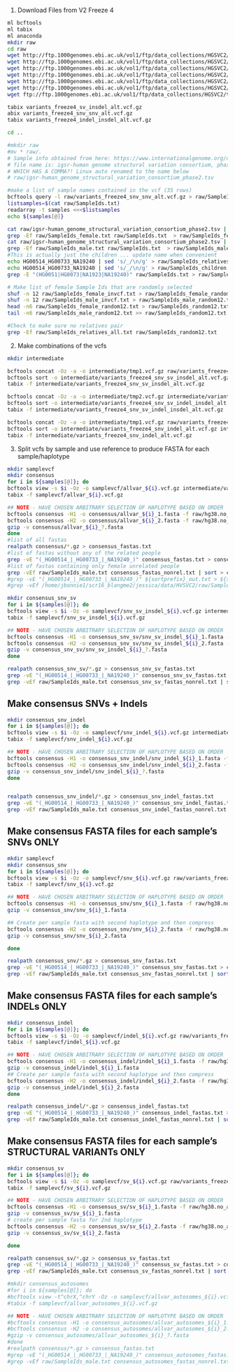 
1. Download Files from V2 Freeze 4  

```bash
ml bcftools
ml tabix
ml anaconda
mkdir raw
cd raw
wget http://ftp.1000genomes.ebi.ac.uk/vol1/ftp/data_collections/HGSVC2/release/v2.0/integrated_callset/variants_freeze4_indel_insdel_alt.vcf.gz
wget http://ftp.1000genomes.ebi.ac.uk/vol1/ftp/data_collections/HGSVC2/release/v2.0/integrated_callset/variants_freeze4_snv_snv_alt.vcf.gz
wget http://ftp.1000genomes.ebi.ac.uk/vol1/ftp/data_collections/HGSVC2/release/v2.0/integrated_callset/variants_freeze4_sv_insdel_alt.vcf.gz
wget http://ftp.1000genomes.ebi.ac.uk/vol1/ftp/data_collections/HGSVC2/release/v2.0/integrated_callset/README_HGSVC_release_v2
wget http://ftp.1000genomes.ebi.ac.uk/vol1/ftp/data_collections/HGSVC2/release/v2.0/integrated_callset/MANIFEST_HGSVC_release_v2
wget http://ftp.1000genomes.ebi.ac.uk/vol1/ftp/data_collections/HGSVC2/release/v2.0/integrated_callset/HGSVC2021_v2_TableFields.xlsx
wget ftp://ftp.1000genomes.ebi.ac.uk/vol1/ftp/data_collections/HGSVC2/technical/reference/20200513_hg38_NoALT/hg38.no_alt.fa.gz

tabix variants_freeze4_sv_insdel_alt.vcf.gz
abix variants_freeze4_snv_snv_alt.vcf.gz
tabix variants_freeze4_indel_insdel_alt.vcf.gz

cd ..

#mkdir raw
#mv * raw/.
# Sample info obtained from here: https://www.internationalgenome.org/data-portal/data-collection/hgsvc2
# file name is: igsr-human genome structural variation consortium, phase 2.tsv   
# WHICH HAS A COMMA?! Linux auto renamed to the name below
# raw/igsr-human_genome_structural_variation_consortium_phase2.tsv

#make a list of sample names contained in the vcf (35 rows)
bcftools query -l raw/variants_freeze4_snv_snv_alt.vcf.gz > raw/SampleIds.txt
listsamples=$(cat raw/SampleIds.txt)
readarray -t samples <<<$listsamples
echo ${samples[@]}

cat raw/igsr-human_genome_structural_variation_consortium_phase2.tsv | awk '$2=="female"{print $1}' > raw/SampleIds_female.txt
grep -Ef raw/SampleIds_female.txt raw/SampleIds.txt  > raw/SampleIds_female_invcf.txt
cat raw/igsr-human_genome_structural_variation_consortium_phase2.tsv | awk '$2=="male"{print $1}' > raw/SampleIds_male.txt
grep -Ef raw/SampleIds_male.txt raw/SampleIds.txt  > raw/SampleIds_male_invcf.txt
#This is actually just the children ... update name when convenient
echo HG00514_HG00733_NA19240 | sed 's/_/\n/g' > raw/SampleIds_relatives.txt
echo HG00514_HG00733_NA19240 | sed 's/_/\n/g' > raw/SampleIds_children.txt
grep -E "(HG0051|HG0073|NA1923|NA19240)" raw/SampleIds.txt > raw/SampleIds_relatives_all.txt

# Make list of female Sample Ids that are randomly selected
shuf -n 12 raw/SampleIds_female_invcf.txt > raw/SampleIds_female_random12.txt
shuf -n 12 raw/SampleIds_male_invcf.txt > raw/SampleIds_male_random12.txt
head -n6 raw/SampleIds_female_random12.txt > raw/SampleIds_random12.txt
tail -n6 raw/SampleIds_male_random12.txt >> raw/SampleIds_random12.txt

#Check to make sure no relatives pair
grep -Ef raw/SampleIds_relatives_all.txt raw/SampleIds_random12.txt 

```


 2. Make combinations of the vcfs  
```bash
mkdir intermediate

bcftools concat -Oz -a -o intermediate/tmp1.vcf.gz raw/variants_freeze4_snv_snv_alt.vcf.gz raw/variants_freeze4_sv_insdel_alt.vcf.gz
bcftools sort -o intermediate/variants_freeze4_snv_sv_insdel_alt.vcf.gz intermediate/tmp1.vcf.gz
tabix -f intermediate/variants_freeze4_snv_sv_insdel_alt.vcf.gz

bcftools concat -Oz -a -o intermediate/tmp2.vcf.gz intermediate/variants_freeze4_snv_sv_insdel_alt.vcf.gz raw/variants_freeze4_indel_insdel_alt.vcf.gz
bcftools sort -o intermediate/variants_freeze4_snv_sv_indel_insdel_alt.vcf.gz intermediate/tmp2.vcf.gz
tabix -f intermediate/variants_freeze4_snv_sv_indel_insdel_alt.vcf.gz

bcftools concat -Oz -a -o intermediate/tmp1.vcf.gz raw/variants_freeze4_snv_snv_alt.vcf.gz raw/variants_freeze4_indel_insdel_alt.vcf.gz
bcftools sort -o intermediate/variants_freeze4_snv_indel_alt.vcf.gz intermediate/tmp1.vcf.gz
tabix -f intermediate/variants_freeze4_snv_indel_alt.vcf.gz

```


3. Split vcfs by sample and use reference to produce FASTA for each sample/haplotype  

```bash
mkdir samplevcf
mkdir consensus
for i in ${samples[@]}; do
bcftools view -s $i -Oz -o samplevcf/allvar_${i}.vcf.gz intermediate/variants_freeze4_snv_sv_indel_insdel_alt.vcf.gz |& tee samplevcf/allvar_${i}.log
tabix -f samplevcf/allvar_${i}.vcf.gz

## NOTE - HAVE CHOSEN ARBITRARY SELECTION OF HAPLOTYPE BASED ON ORDER
bcftools consensus -H1 -o consensus/allvar_${i}_1.fasta -f raw/hg38.no_alt.fa.gz samplevcf/allvar_${i}.vcf.gz |& tee consensus/allvar_${i}_1.log
bcftools consensus -H2 -o consensus/allvar_${i}_2.fasta -f raw/hg38.no_alt.fa.gz samplevcf/allvar_${i}.vcf.gz |& tee consensus/allvar_${i}_2.log
gzip -v consensus/allvar_${i}_?.fasta
done
#list of all fastas
realpath consensus/*.gz > consensus_fastas.txt
#list of fastas without any of the related people
grep -vE "(_HG00514_|_HG00733_|_NA19240_)" consensus_fastas.txt > consensus_fastas_nonrel.txt
#list of fastas containing only female unrelated people
grep -vEf raw/SampleIds_male.txt consensus_fastas_nonrel.txt | sort > consensus_fastas_nonrel_female.txt
#grep -vE "(_HG00514_|_HG00733_|_NA19240_)" ${sortprefix}_out.txt > ${sortprefix}_nonrel.txt
#grep -vEf /home/jbonnie1/scr16_blangme2/jessica/data/HVSVC2/raw/SampleIds_male.txt ${sortprefix}_nonrel.txt > ${sortprefix}_nonrel_female.txt

```


```bash
mkdir consensus_snv_sv
for i in ${samples[@]}; do
bcftools view -s $i -Oz -o samplevcf/snv_sv_insdel_${i}.vcf.gz intermediate/variants_freeze4_snv_sv_insdel_alt.vcf.gz |& tee samplevcf/snv_sv_insdel_${i}.log
tabix -f samplevcf/snv_sv_insdel_${i}.vcf.gz

## NOTE - HAVE CHOSEN ARBITRARY SELECTION OF HAPLOTYPE BASED ON ORDER
bcftools consensus -H1 -o consensus_snv_sv/snv_sv_insdel_${i}_1.fasta -f raw/hg38.no_alt.fa.gz samplevcf/snv_sv_insdel_${i}.vcf.gz |& tee consensus_snv_sv/snv_sv_insdel_${i}_1.log
bcftools consensus -H2 -o consensus_snv_sv/snv_sv_insdel_${i}_2.fasta -f raw/hg38.no_alt.fa.gz samplevcf/snv_sv_insdel_${i}.vcf.gz |& tee consensus_snv_sv/snv_sv_insdel_${i}_2.log
gzip -v consensus_snv_sv/snv_sv_insdel_${i}_?.fasta
done

realpath consensus_snv_sv/*.gz > consensus_snv_sv_fastas.txt
grep -vE "(_HG00514_|_HG00733_|_NA19240_)" consensus_snv_sv_fastas.txt > consensus_snv_sv_fastas_nonrel.txt
grep -vEf raw/SampleIds_male.txt consensus_snv_sv_fastas_nonrel.txt | sort > consensus_snv_sv_fastas_nonrel_female.txt

```

## Make consensus SNVs + Indels  
```bash
mkdir consensus_snv_indel
for i in ${samples[@]}; do
bcftools view -s $i -Oz -o samplevcf/snv_indel_${i}.vcf.gz intermediate/variants_freeze4_snv_indel_alt.vcf.gz |& tee samplevcf/snv_indel_${i}.log
tabix -f samplevcf/snv_indel_${i}.vcf.gz

## NOTE - HAVE CHOSEN ARBITRARY SELECTION OF HAPLOTYPE BASED ON ORDER
bcftools consensus -H1 -o consensus_snv_indel/snv_indel_${i}_1.fasta -f raw/hg38.no_alt.fa.gz samplevcf/snv_indel_${i}.vcf.gz |& tee consensus_snv_indel/snv_indel_${i}_1.log
bcftools consensus -H2 -o consensus_snv_indel/snv_indel_${i}_2.fasta -f raw/hg38.no_alt.fa.gz samplevcf/snv_indel_${i}.vcf.gz |& tee consensus_snv_indel/snv_indel_${i}_2.log
gzip -v consensus_snv_indel/snv_indel_${i}_?.fasta
done


realpath consensus_snv_indel/*.gz > consensus_snv_indel_fastas.txt
grep -vE "(_HG00514_|_HG00733_|_NA19240_)" consensus_snv_indel_fastas.txt > consensus_snv_indel_fastas_nonrel.txt
grep -vEf raw/SampleIds_male.txt consensus_snv_indel_fastas_nonrel.txt | sort > consensus_snv_indel_fastas_nonrel_female.txt


```

## Make consensus FASTA files for each sample's SNVs ONLY  
```bash
mkdir samplevcf
mkdir consensus_snv
for i in ${samples[@]}; do
bcftools view -s $i -Oz -o samplevcf/snv_${i}.vcf.gz raw/variants_freeze4_snv_snv_alt.vcf.gz |& tee samplevcf/snv_${i}.log
tabix -f samplevcf/snv_${i}.vcf.gz

## NOTE - HAVE CHOSEN ARBITRARY SELECTION OF HAPLOTYPE BASED ON ORDER
bcftools consensus -H1 -o consensus_snv/snv_${i}_1.fasta -f raw/hg38.no_alt.fa.gz samplevcf/snv_${i}.vcf.gz |& tee consensus_snv/snv_${i}_1.log
gzip -v consensus_snv/snv_${i}_1.fasta

## Create per sample fasta with second haplotype and then compress
bcftools consensus -H2 -o consensus_snv/snv_${i}_2.fasta -f raw/hg38.no_alt.fa.gz samplevcf/snv_${i}.vcf.gz |& tee consensus_snv/snv_${i}_2.log
gzip -v consensus_snv/snv_${i}_2.fasta

done

realpath consensus_snv/*.gz > consensus_snv_fastas.txt
grep -vE "(_HG00514_|_HG00733_|_NA19240_)" consensus_snv_fastas.txt > consensus_snv_fastas_nonrel.txt
grep -vEf raw/SampleIds_male.txt consensus_snv_fastas_nonrel.txt | sort > consensus_snv_fastas_nonrel_female.txt


```

## Make consensus FASTA files for each sample's INDELs ONLY  
```bash

mkdir consensus_indel
for i in ${samples[@]}; do
bcftools view -s $i -Oz -o samplevcf/indel_${i}.vcf.gz raw/variants_freeze4_indel_insdel_alt.vcf.gz |& tee samplevcf/indel_${i}.log
tabix -f samplevcf/indel_${i}.vcf.gz

## NOTE - HAVE CHOSEN ARBITRARY SELECTION OF HAPLOTYPE BASED ON ORDER
bcftools consensus -H1 -o consensus_indel/indel_${i}_1.fasta -f raw/hg38.no_alt.fa.gz samplevcf/indel_${i}.vcf.gz |& tee consensus_indel/indel_${i}_1.log
gzip -v consensus_indel/indel_${i}_1.fasta
## Create per sample fasta with second haplotype and then compress
bcftools consensus -H2 -o consensus_indel/indel_${i}_2.fasta -f raw/hg38.no_alt.fa.gz samplevcf/indel_${i}.vcf.gz |& tee consensus_indel/indel_${i}_2.log
gzip -v consensus_indel/indel_${i}_2.fasta
done

realpath consensus_indel/*.gz > consensus_indel_fastas.txt
grep -vE "(_HG00514_|_HG00733_|_NA19240_)" consensus_indel_fastas.txt > consensus_indel_fastas_nonrel.txt
grep -vEf raw/SampleIds_male.txt consensus_indel_fastas_nonrel.txt | sort > consensus_indel_fastas_nonrel_female.txt

```

## Make consensus FASTA files for each sample's STRUCTURAL VARIANTs ONLY  
```bash

mkdir consensus_sv
for i in ${samples[@]}; do
bcftools view -s $i -Oz -o samplevcf/sv_${i}.vcf.gz raw/variants_freeze4_snv_snv_alt.vcf.gz |& tee samplevcf/sv_${i}.log
tabix -f samplevcf/sv_${i}.vcf.gz

## NOTE - HAVE CHOSEN ARBITRARY SELECTION OF HAPLOTYPE BASED ON ORDER
bcftools consensus -H1 -o consensus_sv/sv_${i}_1.fasta -f raw/hg38.no_alt.fa.gz samplevcf/sv_${i}.vcf.gz |& tee consensus_sv/sv_${i}_1.log
gzip -v consensus_sv/sv_${i}_1.fasta
# create per sample fasta for 2nd haplotype
bcftools consensus -H2 -o consensus_sv/sv_${i}_2.fasta -f raw/hg38.no_alt.fa.gz samplevcf/sv_${i}.vcf.gz |& tee consensus_sv/sv_${i}_2.log
gzip -v consensus_sv/sv_${i}_2.fasta

done

realpath consensus_sv/*.gz > consensus_sv_fastas.txt
grep -vE "(_HG00514_|_HG00733_|_NA19240_)" consensus_sv_fastas.txt > consensus_sv_fastas_nonrel.txt
grep -vEf raw/SampleIds_male.txt consensus_sv_fastas_nonrel.txt | sort > consensus_sv_fastas_nonrel_female.txt


```

```bash
#mkdir consensus_autosomes
#for i in ${samples[@]}; do
#bcftools view -t^chrX,^chrY -Oz -o samplevcf/allvar_autosomes_${i}.vcf.gz samplevcf/allvar_${i}.vcf.gz |& tee samplevcf/allvar_autosomes_${i}.log
#tabix -f samplevcf/allvar_autosomes_${i}.vcf.gz

## NOTE - HAVE CHOSEN ARBITRARY SELECTION OF HAPLOTYPE BASED ON ORDER
#bcftools consensus -H1 -o consensus_autosomes/allvar_autosomes_${i}_1.fasta -f raw/hg38.no_alt.fa.gz samplevcf/allvar_autosomes_${i}.vcf.gz |& tee consensus_autosomes/allvar_autosomes_${i}_1.log
#bcftools consensus -H2 -o consensus_autosomes/allvar_autosomes_${i}_2.fasta -f raw/hg38.no_alt.fa.gz samplevcf/allvar_autosomes_${i}.vcf.gz |& tee consensus_autosomes/allvar_autosomes_${i}_2.log
#gzip -v consensus_autosomes/allvar_autosomes_${i}_?.fasta
#done
#realpath consensus/*.gz > consensus_fastas.txt
#grep -vE "(_HG00514_|_HG00733_|_NA19240_)" consensus_autosomes_fastas.txt > consensus_autosomes_fastas_nonrel.txt
#grep -vEf raw/SampleIds_male.txt consensus_autosomes_fastas_nonrel.txt | sort > consensus_autosomes_fastas_nonrel_female.txt



```

